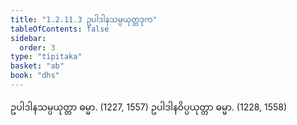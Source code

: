 ```yaml
---
title: "1.2.11.3 ဥပါဒါနသမ္ပယုတ္တဒုက"
tableOfContents: false
sidebar:
  order: 3
type: "tipitaka"
basket: "ab"
book: "dhs"
---
```



<DynamicBreadcrumb />

<Division number="93" book="dhs">

<Paragraph number="219" book="dhs">
ဥပါဒါနသမ္ပယုတ္တာ ဓမ္မာ. (<Emphasis>1227, 1557</Emphasis>)
</Paragraph>

<Paragraph number="220" book="dhs">
ဥပါဒါနဝိပ္ပယုတ္တာ ဓမ္မာ. (<Emphasis>1228, 1558</Emphasis>)
</Paragraph>
</Division>